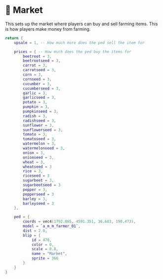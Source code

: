 # 💸 Market

This sets up the market where players can buy and sell farming items. This is how players make money from farming.

```lua
return {
    upsale = 1, -- How much more does the ped sell the item for

    prices = { -- How much does the ped buy the items for
        beetroot = 3,
        beetrootseed = 3,
        carrot = 3,
        carrotseed = 3,
        corn = 3,
        cornseed = 3,
        cucumber = 3,
        cucumberseed = 3,
        garlic = 3,
        garlicseed = 3,
        potato = 3,
        pumpkin = 3,
        pumpkinseed = 3,
        radish = 3,
        radishseed = 3,
        sunflower = 3,
        sunflowerseed = 3,
        tomato = 3,
        tomatoseed = 3,
        watermelon = 3,
        watermelonseed = 3,
        onion = 3,
        onionseed = 3,
        wheat = 3,
        wheatseed = 3
        rice = 3,
        riceseed = 3
        sugarbeet = 3,
        sugarbeetseed = 3
        pepper = 3,
        pepperseed = 3
        barley = 3,
        barleyseed = 3
    },

    ped = {
        coords = vec4(1792.085, 4591.351, 36.683, 190.473),
        model = `a_m_m_farmer_01`,
        dist = 2.0,
        blip = {
            id = 478,
            color = 0,
            scale = 0.8,
            name = "Market",
            sprite = 366
        }
    }
}
```